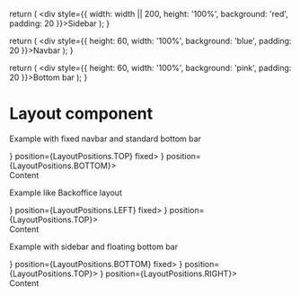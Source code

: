 


  return (
    <div style={{ width: width || 200, height: '100%', background: 'red', padding: 20 }}>Sidebar</div>
  );
}

  return (
    <div style={{ height: 60, width: '100%', background: 'blue', padding: 20 }}>Navbar</div>
  );
}

  return (
    <div style={{ height: 60, width: '100%', background: 'pink', padding: 20 }}>Bottom bar</div>
  );
}


# Layout component
Example with fixed navbar and standard bottom bar

<Playground>
  <div style={{ height: 400 }}>
    <Layout bar={<Navbar />} position={LayoutPositions.TOP} fixed>
      <Layout bar={<BottomBar />} position={LayoutPositions.BOTTOM}>
        <div style={{ background: 'green', height: 500, padding: 20 }}>Content</div>
      </Layout>
    </Layout>
  </div>
</Playground>

Example like Backoffice layout

<Playground>
  <div style={{ height: 400 }}>
    <Layout bar={<Sidebar />} position={LayoutPositions.LEFT} fixed>
      <Layout bar={<Navbar />} position={LayoutPositions.TOP}>
        <div style={{ background: 'green', height: 500, padding: 20 }}>Content</div>
      </Layout>
    </Layout>
  </div>
</Playground>


Example with sidebar and floating bottom bar

<Playground>
  <div style={{ height: 400 }}>
    <Layout bar={<BottomBar />} position={LayoutPositions.BOTTOM} fixed>
      <Layout bar={<Navbar />} position={LayoutPositions.TOP}>
        <Layout bar={<Sidebar width={400} />} position={LayoutPositions.RIGHT}>
          <div style={{ background: 'green', height: 500, padding: 20 }}>Content</div>
        </Layout>
      </Layout>
    </Layout>
  </div>
</Playground>
